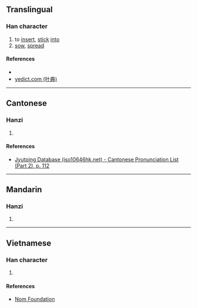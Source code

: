 {{character info/new}}
==Translingual==

===Han character===
{{Han char|rn=64|rad=手|as=05|sn=8|four=|canj=QP|ids=⿰扌心}}

# to [[insert]], [[stick]] [[into]]
# [[sow]], [[spread]]

====References====
* {{Han ref|kx=0421.010|dkj=11875|hdz=31844.050|uh=628B|ud=25227}}
* [http://yedict.com/htm/62/628B.htm yedict.com (叶典)]

----

==Cantonese==

===Hanzi===
{{yue-hanzi|jyut=[[cam3]]|y=cham3}}

# {{defn|lang=yue|sort=手05}}

====References====
* [http://www.iso10646hk.net/jp/document/download.jsp Jyutping Database (iso10646hk.net) - Cantonese Pronunciation List (Part 2), p. 112]

----

==Mandarin==

===Hanzi===
{{cmn-hanzi|pin=[[qìn]] ([[qin4]]), [[shèn]] ([[shen4]])|wg=ch'in<sup>4</sup>, shen<sup>4</sup>}}

# {{defn|lang=cmn|sort=手05}}

----

==Vietnamese==

===Han character===
{{vi-readings|rs=手05|hanviet=[[tóm]], [[tùm]]}}

# {{defn|lang=vi|sort=手05}}

====References====
* [http://nomfoundation.org/common/nom_details.php?codepoint=628b Nom Foundation]